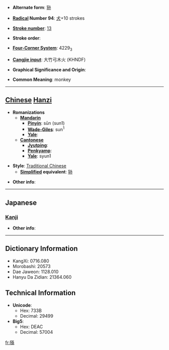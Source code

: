 * '''Alternate form''': [[狲]]

* '''[[Wiktionary:Chinese radical index| Radical]] Number 94''': [[Wiktionary:Chinese radical index 犬|犬]]+10 strokes

* '''[[Wiktionary:Chinese total strokes index|Stroke number]]''': [[Wiktionary:Chinese total strokes index 13|13]]

* '''Stroke order''': 

* '''[[Wiktionary:Chinese four corner index|Four-Corner System]]''': 4229<sub>3</sub>

* '''[[Wiktionary:Chinese Cangjie index|Cangjie input]]''': 大竹弓木火 (KHNDF)

* '''Graphical Significance and Origin''': 

* '''Common Meaning''': monkey

----

== [[Chinese]] [[Hanzi]] ==

* '''Romanizations'''
** '''[[Mandarin]]'''
*** '''[[Pinyin]]''': sūn (sun1)
*** '''[[Wade-Giles]]''': sun<sup>1</sup>
*** '''[[Yale]]''': 
** '''[[Cantonese]]'''
*** '''[[Jyutping]]''':
*** '''[[Penkyamp]]''': 
*** '''[[Yale]]''': syun1

* '''Style''': [[Traditional Chinese]] 
** '''[[Simplified Chinese|Simplified]] equivalent''': [[狲]]

* '''Other info''': 

----

==Japanese==
===[[Kanji]]===
{{kanji|on readings=[[そん]] (son)|kun readings=[[さる]] (saru)}}

* '''Other info''':  

----

== Dictionary Information ==

* KangXi: 0716.080
* Morobashi: 20573
* Dae Jaweon: 1128.010
* Hanyu Da Zidian: 21364.060

== Technical Information ==

* '''Unicode''':
** Hex: 733B
** Decimal: 29499
* '''Big5''':
** Hex: DEAC
** Decimal: 57004

[[fr:猻]]